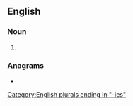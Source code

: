 ==English==

===Noun===
{{head|en|noun form}}

# {{plural of|en|acidity}}

===Anagrams===
* {{anagrams|en|a=acdeiiist|adicities}}

[[Category:English plurals ending in "-ies"]]